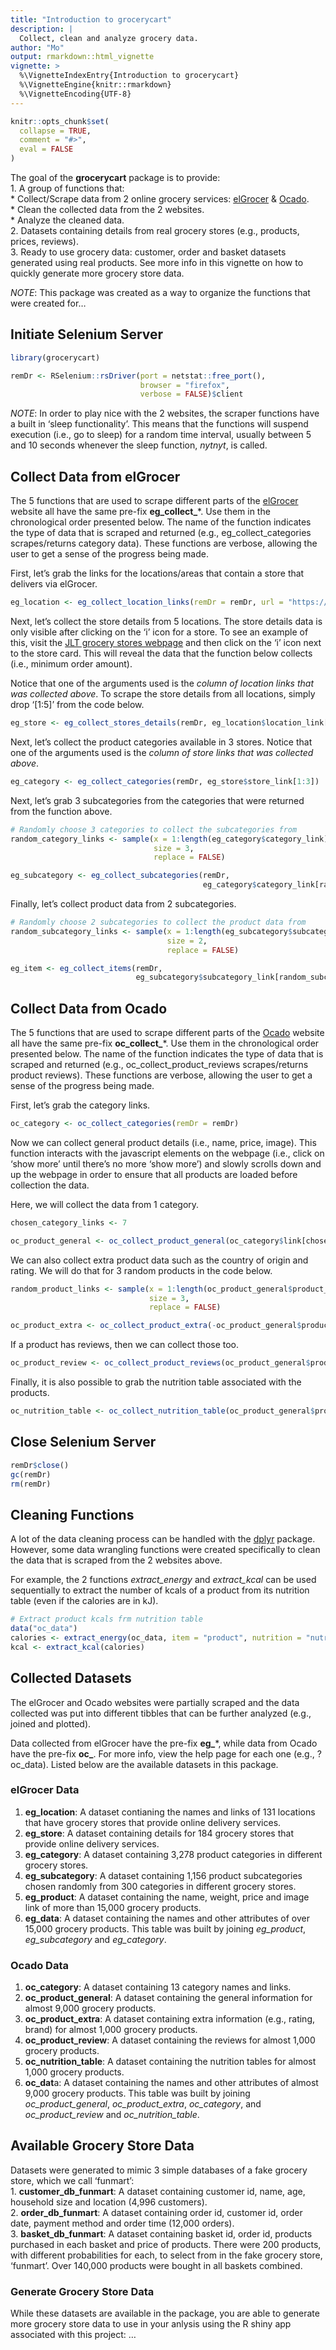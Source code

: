 ```yaml
---
title: "Introduction to grocerycart"
description: |
  Collect, clean and analyze grocery data.
author: "Mo"
output: rmarkdown::html_vignette
vignette: >
  %\VignetteIndexEntry{Introduction to grocerycart}
  %\VignetteEngine{knitr::rmarkdown}
  %\VignetteEncoding{UTF-8}
---
```


```r
knitr::opts_chunk$set(
  collapse = TRUE,
  comment = "#>", 
  eval = FALSE
)
```

The goal of the **grocerycart** package is to provide:  
1. A group of functions that:  
    *  Collect/Scrape data from 2 online grocery services: 
    [elGrocer](https://www.elgrocer.com) & [Ocado](https://www.ocado.com).  
    *  Clean the collected data from the 2 websites.  
    *  Analyze the cleaned data.  
2. Datasets containing details from real grocery stores (e.g., products, prices, reviews).  
3. Ready to use grocery data: customer, order and basket datasets generated using 
real products. See more info in this vignette on how to quickly generate more grocery 
store data.  

*NOTE*: This package was created as a way to organize the functions that were 
created for...

## Initiate Selenium Server
```r
library(grocerycart)
```

```r
remDr <- RSelenium::rsDriver(port = netstat::free_port(), 
                             browser = "firefox", 
                             verbose = FALSE)$client
```

*NOTE*: In order to play nice with the 2 websites, the scraper functions have
a built in 'sleep functionality'. This means that the functions will 
suspend execution (i.e., go to sleep) for a random time interval, usually 
between 5 and 10 seconds whenever the sleep function, *nytnyt*, is 
called.  

## Collect Data from elGrocer

The 5 functions that are used to scrape different parts of 
the [elGrocer](https://www.elgrocer.com) website all have the same 
pre-fix **eg_collect_***. Use them in the chronological order presented 
below. The name of the function indicates the type of data that is scraped 
and returned (e.g., eg_collect_categories scrapes/returns category data). 
These functions are verbose, allowing the user to get a sense of 
the progress being made.  

First, let's grab the links for the locations/areas that contain a store 
that delivers via elGrocer.

```r
eg_location <- eg_collect_location_links(remDr = remDr, url = "https://www.elgrocer.com")
```

Next, let's collect the store details from 5 locations. The store details 
data is only visible after clicking on the 'i' icon for a store. To see an 
example of this, visit 
the [JLT grocery stores webpage](https://elgrocer.com/stores/dubai/jlt) and 
then click on the 'i' icon next to the store card. This will reveal the data 
that the function below collects (i.e., minimum order amount).  

Notice that one of the arguments used is the 
*column of location links that was collected above*. 
To scrape the store details from all locations, simply drop '[1:5]' from the 
code below.  

```r
eg_store <- eg_collect_stores_details(remDr, eg_location$location_link[1:5])
```

Next, let's collect the product categories available in 3 stores. Notice that 
one of the arguments used is the 
*column of store links that was collected above*.  

```r
eg_category <- eg_collect_categories(remDr, eg_store$store_link[1:3])
```

Next, let's grab 3 subcategories from the categories that were returned from 
the function above.  

```r
# Randomly choose 3 categories to collect the subcategories from
random_category_links <- sample(x = 1:length(eg_category$category_link), 
                                size = 3, 
                                replace = FALSE)

eg_subcategory <- eg_collect_subcategories(remDr, 
                                           eg_category$category_link[random_category_links])
```

Finally, let's collect product data from 2 subcategories.  

```r
# Randomly choose 2 subcategories to collect the product data from
random_subcategory_links <- sample(x = 1:length(eg_subcategory$subcategory_link), 
                                   size = 2, 
                                   replace = FALSE)

eg_item <- eg_collect_items(remDr, 
                            eg_subcategory$subcategory_link[random_subcategory_links])
```

## Collect Data from Ocado

The 5 functions that are used to scrape different parts of 
the [Ocado](https://www.ocado.com) website all have the same 
pre-fix **oc_collect_***. Use them in the chronological order presented 
below. The name of the function indicates the type of data that is scraped 
and returned (e.g., oc_collect_product_reviews scrapes/returns product 
reviews). These functions are verbose, allowing the user to get a sense of 
the progress being made.  

First, let's grab the category links.

```r
oc_category <- oc_collect_categories(remDr = remDr)
```

Now we can collect general product details (i.e., name, price, image). This 
function interacts with the javascript elements on the webpage (i.e., 
click on 'show more' until there's no more 'show more') and 
slowly scrolls down and up the webpage in order to ensure that all products 
are loaded before collection the data.  

Here, we will collect the data from 1 category.  

```r
chosen_category_links <- 7

oc_product_general <- oc_collect_product_general(oc_category$link[chosen_category_links])
```

We can also collect extra product data such as the country of origin and 
rating. We will do that for 3 random products in the code below.  

```r
random_product_links <- sample(x = 1:length(oc_product_general$product_link), 
                               size = 3, 
                               replace = FALSE)

oc_product_extra <- oc_collect_product_extra(-oc_product_general$product_link[random_product_links[1:3]])
```

If a product has reviews, then we can collect those too.  

```r
oc_product_review <- oc_collect_product_reviews(oc_product_general$product_link[random_product_links[1:3]])
```

Finally, it is also possible to grab the nutrition table associated 
with the products.  

```r
oc_nutrition_table <- oc_collect_nutrition_table(oc_product_general$product_link[random_product_links[1:3]])
```

## Close Selenium Server
```r
remDr$close()
gc(remDr)
rm(remDr)
```

## Cleaning Functions
A lot of the data cleaning process can be handled with the 
[dplyr](https://dplyr.tidyverse.org) package. 
However, some data wrangling functions were created specifically to clean the 
data that is scraped from the 2 websites above. 

For example, the 2 functions *extract_energy* and *extract_kcal* can be 
used sequentially to extract the number of kcals of a product from its 
nutrition table (even if the calories are in kJ).  
```r
# Extract product kcals frm nutrition table
data("oc_data")
calories <- extract_energy(oc_data, item = "product", nutrition = "nutrition")
kcal <- extract_kcal(calories)
```

## Collected Datasets
The elGrocer and Ocado websites were partially scraped and the data collected 
was put into different tibbles that can be further analyzed (e.g., joined and plotted).  

Data collected from elGrocer have the pre-fix **eg_***, while data from 
Ocado have the pre-fix **oc_**. For more info, view the help page for 
each one (e.g., ?oc_data). Listed below are the available datasets in this package.  

### elGrocer Data
1. **eg_location**: A dataset contianing the names and links of 131 locations that 
have grocery stores that provide online delivery services.  
2. **eg_store**: A dataset containing details for 184 grocery stores that 
provide online delivery services.  
3. **eg_category**: A dataset containing 3,278 product categories in different 
grocery stores.  
4. **eg_subcategory**: A dataset containing 1,156 product subcategories chosen 
randomly from 300 categories in different grocery stores.  
5. **eg_product**: A dataset containing the name, weight, price and image link 
of more than 15,000 grocery products.  
6. **eg_data**: A dataset containing the names and other attributes of over 
15,000 grocery products. This table was built by 
joining *eg_product*, *eg_subcategory* and *eg_category*.  

### Ocado Data
1. **oc_category**: A dataset containing 13 category names and links.  
2. **oc_product_general**: A dataset containing the general information for 
almost 9,000 grocery products.  
3. **oc_product_extra**: A dataset containing extra information 
(e.g., rating, brand) for almost 1,000 grocery products.  
4. **oc_product_review**: A dataset containing the reviews for almost 
1,000 grocery products.  
5. **oc_nutrition_table**: A dataset containing the nutrition tables for 
almost 1,000 grocery products.  
6. **oc_dat**a: A dataset containing the names and other attributes of almost 9,000 grocery products. This table was built by joining *oc_product_general*, *oc_product_extra*, 
*oc_category*, and *oc_product_review* and *oc_nutrition_table*.  

## Available Grocery Store Data  
Datasets were generated to mimic 3 simple databases of a fake grocery store, 
which we call 'funmart':  
1. **customer_db_funmart**: A dataset containing customer id, name, age, 
household size and location (4,996 customers).  
2. **order_db_funmart**: A dataset containing order id, customer id, 
order date, payment method and order time (12,000 orders).  
3. **basket_db_funmart**: A dataset containing basket id, order id, products 
purchased in each basket and price of products. There were 200 products, 
with different probabilities for each, to select from in the fake grocery 
store, 'funmart'. Over 140,000 products were bought in all baskets combined.  

### Generate Grocery Store Data   
While these datasets are available in the package, you are able to generate 
more grocery store data to use in your anlysis using the R shiny app 
associated with this project: ...  
